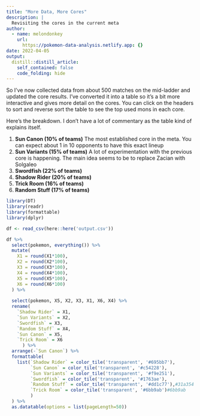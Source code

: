 ```yaml
---
title: "More Data, More Cores"
description: |
  Revisiting the cores in the current meta
author:
  - name: melondonkey
    url:
      https://pokemon-data-analysis.netlify.app: {}
date: 2022-04-05
output:
  distill::distill_article:
    self_contained: false
    code_folding: hide
---
```



So I've now collected data from about 500 matches on the mid-ladder and updated the core results.  I've converted it into a table so it's a bit more interactive and gives more detail on the cores.  You can click on the headers to sort and reverse sort the table to see the top used mons in each core.  

Here's the breakdown.  I don't have a lot of commentary as the table kind of explains itself.  

1. **Sun Canon (10% of teams)**  The most established core in the meta.  You can expect about 1 in 10 opponents to have this exact lineup
2. **Sun Variants (15% of teams)**  A lot of experimentation with the previous core is happening.  The main idea seems to be to replace Zacian with Solgaleo
3. **Swordfish (22% of teams)**  
4. **Shadow Rider (20% of teams)**
5. **Trick Room (16% of teams)**
6. **Random Stuff (17% of teams)**

```r
library(DT)
library(readr)
library(formattable)
library(dplyr)

df <- read_csv(here::here('output.csv'))

df %>%
  select(pokemon, everything()) %>%
  mutate(
    X1 = round(X1*100),
    X2 = round(X2*100),
    X3 = round(X3*100),
    X4 = round(X4*100),
    X5 = round(X5*100),
    X6 = round(X6*100)
  ) %>%
  
  select(pokemon, X5, X2, X3, X1, X6, X4) %>%
  rename(
    `Shadow Rider` = X1,
    `Sun Variants` = X2,
    `Swordfish` = X3,
    `Random Stuff` = X4,
    `Sun Canon` = X5,
    `Trick Room` = X6
      ) %>%
  arrange(-`Sun Canon`) %>%
  formattable(
    list(`Shadow Rider` = color_tile('transparent', '#695bb7'),
         `Sun Canon` = color_tile('transparent', '#c54228'),
         `Sun Variants` = color_tile('transparent', '#f9e251'),
         `Swordfish` = color_tile('transparent', '#1763ae'),
         `Random Stuff` = color_tile('transparent', '#dd1c77'),#31a354
         `Trick Room` = color_tile('transparent', '#6bb9ab')#6bb9ab
         )
  ) %>%
  as.datatable(options = list(pageLength=50)) 
  

```
